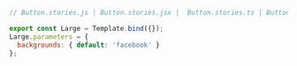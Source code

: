 ```js
// Button.stories.js | Button.stories.jsx |  Button.stories.ts | Button.stories.tsx

export const Large = Template.bind({});
Large.parameters = {
  backgrounds: { default: 'facebook' }
};
```